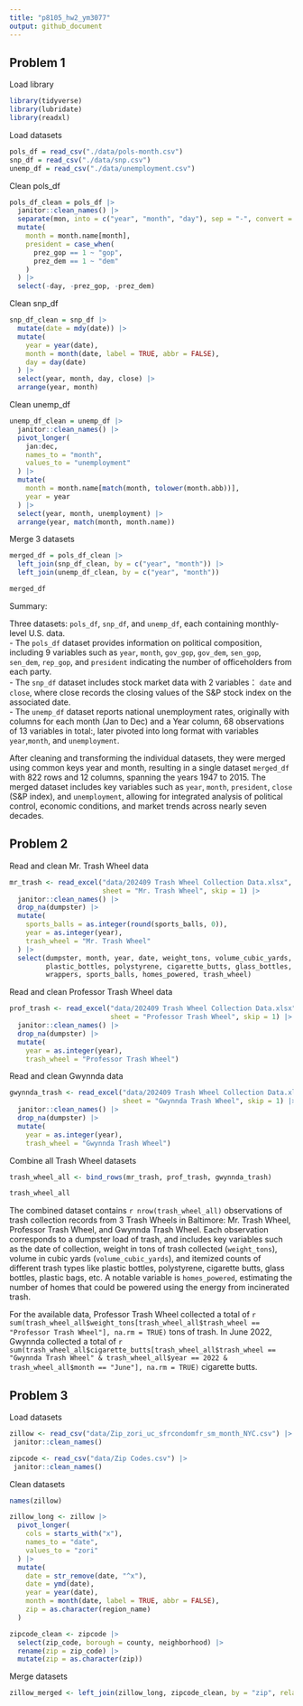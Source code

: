 ```yaml
---
title: "p8105_hw2_ym3077"
output: github_document
---
```


## Problem 1

Load library
```r
library(tidyverse)
library(lubridate)
library(readxl)
```

Load datasets
```r
pols_df = read_csv("./data/pols-month.csv")
snp_df = read_csv("./data/snp.csv")
unemp_df = read_csv("./data/unemployment.csv")
```

Clean pols_df
```r
pols_df_clean = pols_df |>
  janitor::clean_names() |>
  separate(mon, into = c("year", "month", "day"), sep = "-", convert = TRUE) |>
  mutate(
    month = month.name[month],
    president = case_when(
      prez_gop == 1 ~ "gop",
      prez_dem == 1 ~ "dem"
    )
  ) |>
  select(-day, -prez_gop, -prez_dem)
```

Clean snp_df
```r
snp_df_clean = snp_df |>
  mutate(date = mdy(date)) |>                        
  mutate(
    year = year(date),                               
    month = month(date, label = TRUE, abbr = FALSE), 
    day = day(date)                                   
  ) |>
  select(year, month, day, close) |>
  arrange(year, month)

```

Clean unemp_df
```r
unemp_df_clean = unemp_df |>
  janitor::clean_names() |> 
  pivot_longer(
    jan:dec,                
    names_to = "month",
    values_to = "unemployment"
  ) |>
  mutate(
    month = month.name[match(month, tolower(month.abb))],
    year = year
  ) |>
  select(year, month, unemployment) |>
  arrange(year, match(month, month.name))
```

Merge 3 datasets
```r
merged_df = pols_df_clean |>
  left_join(snp_df_clean, by = c("year", "month")) |>
  left_join(unemp_df_clean, by = c("year", "month"))

merged_df
```

Summary:

Three datasets: `pols_df`, `snp_df`, and `unemp_df`, each containing monthly-level U.S. data.   
- The `pols_df` dataset provides information on political composition, including 9 variables such as `year`, `month`, `gov_gop`, `gov_dem`, `sen_gop`, `sen_dem`, `rep_gop`, and `president` indicating the number of officeholders from each party.   
- The `snp_df` dataset includes stock market data with 2 variables： `date` and `close`, where close records the closing values of the S&P stock index on the associated date.   
- The `unemp_df` dataset reports national unemployment rates, originally with columns for each month (Jan to Dec) and a Year column, 68 observations of 13 variables in total:, later pivoted into long format with variables `year`,` month`, and `unemployment`.  

After cleaning and transforming the individual datasets, they were merged using common keys year and month, resulting in a single dataset `merged_df` with 822 rows and 12 columns, spanning the years 1947 to 2015. The merged dataset includes key variables such as `year`, `month`, `president`, `close` (S&P index), and `unemployment`, allowing for integrated analysis of political control, economic conditions, and market trends across nearly seven decades.


## Problem 2


Read and clean Mr. Trash Wheel data
```r
mr_trash <- read_excel("data/202409 Trash Wheel Collection Data.xlsx",
                       sheet = "Mr. Trash Wheel", skip = 1) |> 
  janitor::clean_names() |> 
  drop_na(dumpster) |> 
  mutate(
    sports_balls = as.integer(round(sports_balls, 0)),
    year = as.integer(year),
    trash_wheel = "Mr. Trash Wheel" 
  ) |>
  select(dumpster, month, year, date, weight_tons, volume_cubic_yards,
         plastic_bottles, polystyrene, cigarette_butts, glass_bottles, plastic_bags,
         wrappers, sports_balls, homes_powered, trash_wheel)
```

Read and clean Professor Trash Wheel data
```r
prof_trash <- read_excel("data/202409 Trash Wheel Collection Data.xlsx",
                         sheet = "Professor Trash Wheel", skip = 1) |>
  janitor::clean_names() |>
  drop_na(dumpster) |>
  mutate(
    year = as.integer(year),
    trash_wheel = "Professor Trash Wheel")
```

Read and clean Gwynnda data
```r
gwynnda_trash <- read_excel("data/202409 Trash Wheel Collection Data.xlsx",
                            sheet = "Gwynnda Trash Wheel", skip = 1) |>
  janitor::clean_names() |>
  drop_na(dumpster) |>
  mutate(
    year = as.integer(year),
    trash_wheel = "Gwynnda Trash Wheel")
```

Combine all Trash Wheel datasets
```r
trash_wheel_all <- bind_rows(mr_trash, prof_trash, gwynnda_trash)

trash_wheel_all
```

The combined dataset contains `r nrow(trash_wheel_all)` observations of trash collection records from 3 Trash Wheels in Baltimore: Mr. Trash Wheel, Professor Trash Wheel, and Gwynnda Trash Wheel. Each observation corresponds to a dumpster load of trash, and includes key variables such as the date of collection, weight in tons of trash collected (`weight_tons`), volume in cubic yards (`volume_cubic_yards`), and itemized counts of different trash types like plastic bottles, polystyrene, cigarette butts, glass bottles, plastic bags, etc. A notable variable is `homes_powered`, estimating the number of homes that could be powered using the energy from incinerated trash.  

For the available data, Professor Trash Wheel collected a total of `r sum(trash_wheel_all$weight_tons[trash_wheel_all$trash_wheel == "Professor Trash Wheel"], na.rm = TRUE)` tons of trash. 
In June 2022, Gwynnda collected a total of `r sum(trash_wheel_all$cigarette_butts[trash_wheel_all$trash_wheel == "Gwynnda Trash Wheel" & trash_wheel_all$year == 2022 & trash_wheel_all$month == "June"], na.rm = TRUE)` cigarette butts.


## Problem 3

Load datasets
```r
zillow <- read_csv("data/Zip_zori_uc_sfrcondomfr_sm_month_NYC.csv") |> 
 janitor::clean_names()

zipcode <- read_csv("data/Zip Codes.csv") |> 
 janitor::clean_names()
```

Clean datasets
```r
names(zillow)

zillow_long <- zillow |> 
  pivot_longer(
    cols = starts_with("x"),
    names_to = "date",
    values_to = "zori"
  ) |>
  mutate(
    date = str_remove(date, "^x"),    
    date = ymd(date),               
    year = year(date),
    month = month(date, label = TRUE, abbr = FALSE),
    zip = as.character(region_name)
  )

zipcode_clean <- zipcode |> 
  select(zip_code, borough = county, neighborhood) |> 
  rename(zip = zip_code) |> 
  mutate(zip = as.character(zip))
```

Merge datasets
```r
zillow_merged <- left_join(zillow_long, zipcode_clean, by = "zip", relationship = "many-to-many")
```






